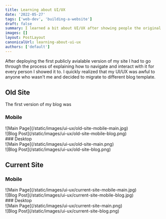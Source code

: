 ```yaml
---
title: Learning about UI/UX
date: '2022-05-27'
tags: ['web-dev', 'building-a-website']
draft: false
summary: I learned a bit about UI/UX after showing people the original version of my site that was confusing to navigate.
images: []
layout: PostLayout
canonicalUrl: learning-about-ui-ux
authors: ['default']
---
```


After deploying the first publicly avialable version of my site I had to go through the process of explaining how to navigate and interact with it for every person I showed it to. I quickly realized that my UI/UX was awful to anyone who wasn't me and decided to migrate to different blog template.

## Old Site

The first version of my blog was

### Mobile

<div className="-mx-2 flex flex-wrap overflow-hidden xl:-mx-2">
  <div className="my-1 w-full overflow-hidden px-2 xl:my-1 xl:w-1/2 xl:px-2">
    ![Main Page](/static/images/ui-ux/old-site-mobile-main.jpg)
  </div>
  <div className="my-1 w-full overflow-hidden px-2 xl:my-1 xl:w-1/2 xl:px-2">
    ![Blog Post](/static/images/ui-ux/old-site-mobile-blog.png)
  </div>
</div>
### Desktop
<div className="-mx-2 flex flex-wrap overflow-hidden xl:-mx-2">
  <div className="my-1 w-full overflow-hidden px-2 xl:my-1 xl:w-1/2 xl:px-2">
    ![Main Page](/static/images/ui-ux/old-site-main.png)
  </div>
  <div className="my-1 w-full overflow-hidden px-2 xl:my-1 xl:w-1/2 xl:px-2">
    ![Blog Post](/static/images/ui-ux/old-site-blog.png)
  </div>
</div>

## Current Site

### Mobile

<div className="-mx-2 flex flex-wrap overflow-hidden xl:-mx-2">
  <div className="my-1 w-full overflow-hidden px-2 xl:my-1 xl:w-1/2 xl:px-2">
    ![Main Page](/static/images/ui-ux/current-site-mobile-main.jpg)
  </div>
  <div className="my-1 w-full overflow-hidden px-2 xl:my-1 xl:w-1/2 xl:px-2">
    ![Blog Post](/static/images/ui-ux/current-site-mobile-blog.jpg)
  </div>
</div>
### Desktop
<div className="-mx-2 flex flex-wrap overflow-hidden xl:-mx-2">
  <div className="my-1 w-full overflow-hidden px-2 xl:my-1 xl:w-1/2 xl:px-2">
    ![Main Page](/static/images/ui-ux/current-site-main.png)
  </div>
  <div className="my-1 w-full overflow-hidden px-2 xl:my-1 xl:w-1/2 xl:px-2">
    ![Blog Post](/static/images/ui-ux/current-site-blog.png)
  </div>
</div>
